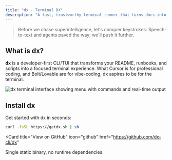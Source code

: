 ```yaml
---
title: "dx - Terminal DX"
description: "A fast, trustworthy terminal runner that turns docs into do-ables"
---
```


> Before we chase superintelligence, let's conquer keystrokes. Speech-to-text and agents paved the way; we'll push it further.

## What is dx?

**dx** is a developer-first CLI/TUI that transforms your README, runbooks, and scripts into a focused terminal experience. What Cursor is for professional coding, and Bolt/Lovable are for vibe-coding, dx aspires to be for the terminal.

<Frame>
  <img src="/images/terminal-preview.png" alt="dx terminal interface showing menu with commands and real-time output" />
</Frame>

## Install dx

Get started with dx in seconds:

```bash
curl -fsSL https://getdx.sh | sh
```

<Card
  title="View on GitHub"
  icon="github"
  href="https://github.com/dx-cli/dx"
>
  Single static binary, no runtime dependencies.
</Card>
